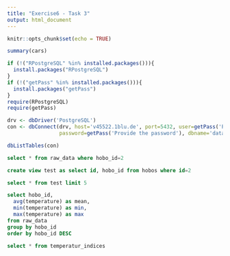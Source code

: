 ---
title: "Exercise6 - Task 3"
output: html_document
---

```{r setup, include=FALSE}
knitr::opts_chunk$set(echo = TRUE)
```



```{r cars}
summary(cars)
```


```{r, echo=FALSE}
if (!("RPostgreSQL" %in% installed.packages())){
  install.packages("RPostgreSQL")
}
if (!("getPass" %in% installed.packages())){
  install.packages("getPass")
}
require(RPostgreSQL)
require(getPass)
```

```{r}
drv <- dbDriver('PostgreSQL')
con <- dbConnect(drv, host='v45522.1blu.de', port=5432, user=getPass('Provide the user'), 
                 password=getPass('Provide the password'), dbname='datamanagement')

```

```{r}
dbListTables(con)
```

```{sql connection=con}
select * from raw_data where hobo_id=2
```

```{sql connection=con}
create view test as select id, hobo_id from hobos where id=2
```

```{sql connection=con}
select * from test limit 5
```

```{sql connection=con}
select hobo_id, 
  avg(temperature) as mean, 
  min(temperature) as min, 
  max(temperature) as max
from raw_data
group by hobo_id
order by hobo_id DESC
```

```{sql connection=con}
select * from temperatur_indices
```



